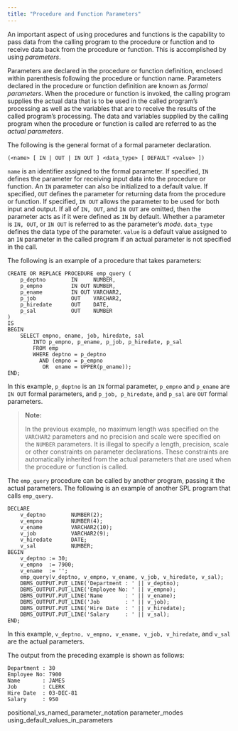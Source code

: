 ```yaml
---
title: "Procedure and Function Parameters"
---
```


<div id="procedure_and_function_parameters" class="registered_link"></div>

An important aspect of using procedures and functions is the capability to pass data from the calling program to the procedure or function and to receive data back from the procedure or function. This is accomplished by using *parameters*.

Parameters are declared in the procedure or function definition, enclosed within parenthesis following the procedure or function name. Parameters declared in the procedure or function definition are known as *formal parameters*. When the procedure or function is invoked, the calling program supplies the actual data that is to be used in the called program’s processing as well as the variables that are to receive the results of the called program’s processing. The data and variables supplied by the calling program when the procedure or function is called are referred to as the *actual parameters*.

The following is the general format of a formal parameter declaration.

```text
(<name> [ IN | OUT | IN OUT ] <data_type> [ DEFAULT <value> ])
```

`name` is an identifier assigned to the formal parameter. If specified, `IN` defines the parameter for receiving input data into the procedure or function. An `IN` parameter can also be initialized to a default value. If specified, `OUT` defines the parameter for returning data from the procedure or function. If specified, `IN OUT` allows the parameter to be used for both input and output. If all of `IN, OUT`, and `IN OUT` are omitted, then the parameter acts as if it were defined as `IN` by default. Whether a parameter is `IN, OUT`, or `IN OUT` is referred to as the parameter’s *mode*. `data_type` defines the data type of the parameter. `value` is a default value assigned to an `IN` parameter in the called program if an actual parameter is not specified in the call.

The following is an example of a procedure that takes parameters:

```text
CREATE OR REPLACE PROCEDURE emp_query (
    p_deptno        IN     NUMBER,
    p_empno         IN OUT NUMBER,
    p_ename         IN OUT VARCHAR2,
    p_job           OUT    VARCHAR2,
    p_hiredate      OUT    DATE,
    p_sal           OUT    NUMBER
)
IS
BEGIN
    SELECT empno, ename, job, hiredate, sal
        INTO p_empno, p_ename, p_job, p_hiredate, p_sal
        FROM emp
        WHERE deptno = p_deptno
          AND (empno = p_empno
           OR  ename = UPPER(p_ename));
END;
```

In this example, `p_deptno` is an `IN` formal parameter, `p_empno` and `p_ename` are `IN OUT` formal parameters, and `p_job, p_hiredate`, and `p_sal` are `OUT` formal parameters.

> **Note:**
>
> In the previous example, no maximum length was specified on the `VARCHAR2` parameters and no precision and scale were specified on the `NUMBER` parameters. It is illegal to specify a length, precision, scale or other constraints on parameter declarations. These constraints are automatically inherited from the actual parameters that are used when the procedure or function is called.

The `emp_query` procedure can be called by another program, passing it the actual parameters. The following is an example of another SPL program that calls `emp_query`.

```text
DECLARE
    v_deptno        NUMBER(2);
    v_empno         NUMBER(4);
    v_ename         VARCHAR2(10);
    v_job           VARCHAR2(9);
    v_hiredate      DATE;
    v_sal           NUMBER;
BEGIN
    v_deptno := 30;
    v_empno  := 7900;
    v_ename  := '';
    emp_query(v_deptno, v_empno, v_ename, v_job, v_hiredate, v_sal);
    DBMS_OUTPUT.PUT_LINE('Department : ' || v_deptno);
    DBMS_OUTPUT.PUT_LINE('Employee No: ' || v_empno);
    DBMS_OUTPUT.PUT_LINE('Name       : ' || v_ename);
    DBMS_OUTPUT.PUT_LINE('Job        : ' || v_job);
    DBMS_OUTPUT.PUT_LINE('Hire Date  : ' || v_hiredate);
    DBMS_OUTPUT.PUT_LINE('Salary     : ' || v_sal);
END;
```

In this example, `v_deptno, v_empno, v_ename, v_job, v_hiredate`, and `v_sal` are the actual parameters.

The output from the preceding example is shown as follows:

```text
Department : 30
Employee No: 7900
Name       : JAMES
Job        : CLERK
Hire Date  : 03-DEC-81
Salary     : 950
```

<div class="toctree" maxdepth="3">

positional_vs_named_parameter_notation parameter_modes using_default_values_in_parameters

</div>
